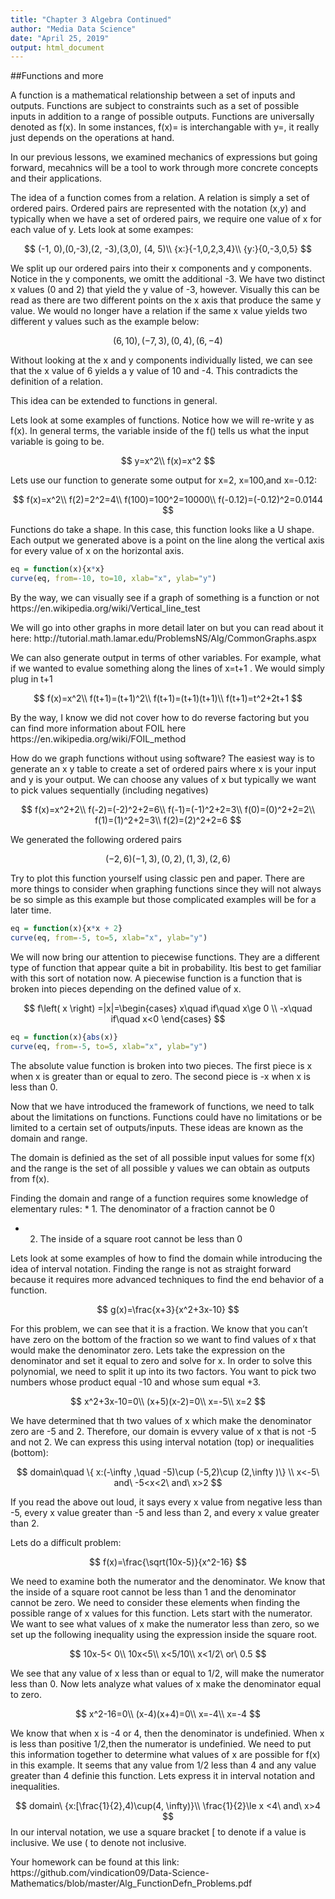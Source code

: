 ---
title: "Chapter 3 Algebra Continued"
author: "Media Data Science"
date: "April 25, 2019"
output: html_document
---

##Functions and more 

A function is a mathematical relationship between a set of inputs and outputs. Functions are subject to constraints such as a set of possible inputs in addition to a range of possible outputs. Functions are universally denoted as f(x). In some instances, f(x)= is interchangable with y=, it really just depends on the operations at hand. 

In our previous lessons, we examined mechanics of expressions but going forward, mecahnics will be a tool to work through more concrete concepts and their applications. 

The idea of a function comes from a relation. A relation is simply a set of ordered pairs. Ordered pairs are represented with the notation (x,y) and typically when we have a set of ordered pairs, we require one value of x for each value of y. Lets look at some exampes:

$$
(-1, 0),(0,-3),(2, -3),(3,0), (4, 5)\\
{x:}{-1,0,2,3,4}\\
{y:}{0,-3,0,5}
$$

We split up our ordered pairs into their x components and y components. Notice in the y components, we omitt the additional -3. We have two distinct x values (0 and 2) that yield the y value of -3, however. Visually this can be read as there are two different points on the x axis that produce the same y value. We would no longer have a relation if the same x value yields two different y values such as the example below: 

$$
(6,10),(-7,3),(0,4),(6, -4)
$$

Without looking at the x and y components individually listed, we can see that the x value of 6 yields a y value of 10 and -4. This contradicts the definition of a relation. 

This idea can be extended to functions in general. 

Lets look at some examples of functions. Notice how we will re-write y as f(x). In general terms, the variable inside of the f() tells us what the input variable is going to be. 

$$
y=x^2\\
f(x)=x^2
$$

Lets use our function to generate some output for x=2, x=100,and x=-0.12:

$$
f(x)=x^2\\
f(2)=2^2=4\\
f(100)=100^2=10000\\
f(-0.12)=(-0.12)^2=0.0144
$$

Functions do take a shape. In this case, this function looks like a U shape. Each output we generated above is a point on the line along the vertical axis for every value of x on the horizontal axis. 

```{r echo=FALSE, warning=FALSE, message=FALSE}
eq = function(x){x*x}
curve(eq, from=-10, to=10, xlab="x", ylab="y")
```

By the way, we can visually see if a graph of something is a function or not
https://en.wikipedia.org/wiki/Vertical_line_test

We will go into other graphs in more detail later on but you can read about it here:
http://tutorial.math.lamar.edu/ProblemsNS/Alg/CommonGraphs.aspx

We can also generate output in terms of other variables. For example, what if we wanted to evalue something along the lines of x=t+1 . We would simply plug in t+1 

$$
f(x)=x^2\\
f(t+1)=(t+1)^2\\
f(t+1)=(t+1)(t+1)\\
f(t+1)=t^2+2t+1 
$$

By the way, I know we did not cover how to do reverse factoring but you can find more information about FOIL here https://en.wikipedia.org/wiki/FOIL_method


How do we graph functions without using software? The easiest way is to generate an x y table to create a set of ordered pairs where x is your input and y is your output. We can choose any values of x but typically we want to pick values sequentially (including negatives)

$$
f(x)=x^2+2\\
f(-2)=(-2)^2+2=6\\
f(-1)=(-1)^2+2=3\\
f(0)=(0)^2+2=2\\
f(1)=(1)^2+2=3\\
f(2)=(2)^2+2=6
$$

We generated the following ordered pairs 

$$
(-2,6)(-1,3),(0,2),(1,3),(2,6)
$$

Try to plot this function yourself using classic pen and paper. There are more things to consider when graphing functions since they will not always be so simple as this example but those complicated examples will be for a later time. 

```{r echo=FALSE, warning=FALSE, message=FALSE}
eq = function(x){x*x + 2}
curve(eq, from=-5, to=5, xlab="x", ylab="y")
```

We will now bring our attention to piecewise functions. They are a different type of function that appear quite a bit in probability. Itis best to get familiar with this sort of notation now. A piecewise function is a function that is broken into pieces depending on the defined value of x.

$$
f\left( x \right) =|x|=\begin{cases} x\quad if\quad x\ge 0 \\ -x\quad if\quad x<0 \end{cases}
$$

```{r echo=FALSE, warning=FALSE, message=FALSE}
eq = function(x){abs(x)}
curve(eq, from=-5, to=5, xlab="x", ylab="y")
```


The absolute value function is broken into two pieces. The first piece is x when x is greater than or equal to zero. The second piece is -x when x is less than 0. 

Now that we have introduced the framework of functions, we need to talk about the limitations on functions. Functions could have no limitations or be limited to a certain set of outputs/inputs. These ideas are known as the domain and range. 

The domain is definied as the set of all possible input values for some f(x) and the range is the set of all possible y values we can obtain as outputs from f(x). 

Finding the domain and range of a function requires some knowledge of elementary rules:
* 1. The denominator of a fraction cannot be 0

* 2. The inside of a square root cannot be less than 0 

Lets look at some examples of how to find the domain while introducing the idea of interval notation. Finding the range is not as straight forward because it requires more advanced techniques to find the end behavior of a function. 

$$
g(x)=\frac{x+3}{x^2+3x-10}
$$

For this problem, we can see that it is a fraction. We know that you can't have zero on the bottom of the fraction so we want to find values of x that would make the denominator zero. Lets take the expression on the denominator and set it equal to zero and solve for x. In order to solve this polynomial, we need to split it up into its two factors. You want to pick two numbers whose product equal -10 and whose sum equal +3. 

$$
x^2+3x-10=0\\
(x+5)(x-2)=0\\
x=-5\\
x=2
$$

We have determined that th two values of x which make the denominator zero are -5 and 2. Therefore, our domain is evvery value of x that is not -5 and not 2. We can express this using interval notation (top) or inequalities (bottom):

$$
domain\quad \{ x:(-\infty ,\quad -5)\cup (-5,2)\cup (2,\infty )\} \\
x<-5\ and\ -5<x<2\ and\ x>2
$$

If you read the above out loud, it says every x value from negative less than -5, every x value greater than -5 and less than 2, and every x value greater than 2. 

Lets do a difficult problem: 

$$
f(x)=\frac{\sqrt(10x-5)}{x^2-16}
$$

We need to examine both the numerator and the denominator. We know that the inside of a square root cannot be less than 1 and the denominator cannot be zero. We need to consider these elements when finding the possible range of x values for this function. Lets start with the numerator. We want to see what values of x make the numerator less than zero, so we set up the following inequality using the expression inside the square root. 

$$
10x-5< 0\\
10x<5\\
x<5/10\\
x<1/2\ or\ 0.5
$$

We see that any value of x less than or equal to 1/2, will make the numerator less than 0. Now lets analyze what values of x make the denominator equal to zero. 

$$
x^2-16=0\\
(x-4)(x+4)=0\\
x=-4\\
x=-4
$$

We know that when x is -4 or 4, then the denominator is undefinied. When x is less than positive 1/2,then the numerator is undefinied. We need to put this information together to determine what values of x are possible for f(x) in this example. 
It seems that any value from 1/2 less than 4 and any value greater than 4 definie this function. Lets express it in interval notation and inequalities. 

$$
domain\ {x:[\frac{1}{2},4)\cup(4, \infty)}\\
\frac{1}{2}\le x <4\ and\ x>4
$$
In our interval notation, we use a square bracket [ to denote if a value is inclusive. We use ( to denote not inclusive. 

Your homework can be found at this link:
https://github.com/vindication09/Data-Science-Mathematics/blob/master/Alg_FunctionDefn_Problems.pdf






